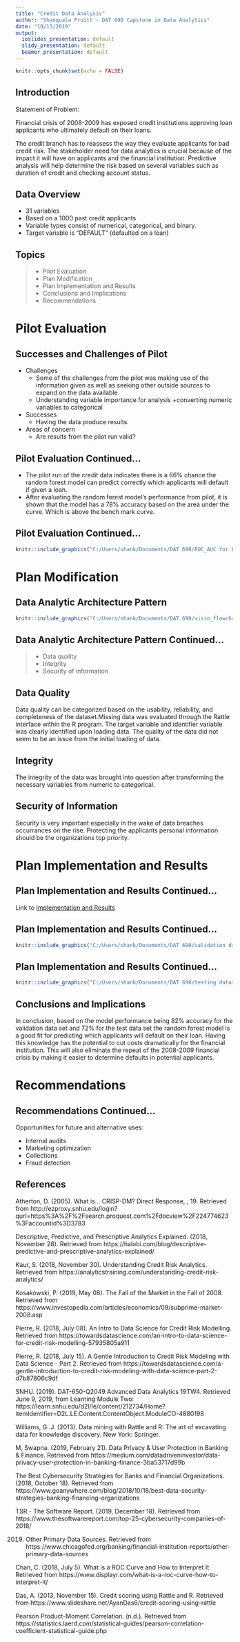 ```yaml
---
title: "Credit Data Analysis"
author: "Shanquala Pruitt - DAT 690 Capstone in Data Analytics"
date: "10/13/2019"
output:
  ioslides_presentation: default
  slidy_presentation: default
  beamer_presentation: default
---
```


```r
knitr::opts_chunk$set(echo = FALSE)
```

## Introduction

Statement of Problem:

Financial crisis of 2008-2009 has exposed credit institutions approving loan applicants who ultimately default on their loans. 

The credit branch has to reassess the way they evaluate applicants for bad credit risk. The stakeholder need for data analytics is crucial because of the impact it will have on applicants and the financial institution. Predictive analysis will help determine the risk based on several variables such as duration of credit and checking account status.

## Data Overview

- 31 variables
- Based on a 1000 past credit applicants
- Variable types consist of numerical, categorical, and binary.
- Target variable is "DEFAULT" (defaulted on a loan)


## Topics

>- Pilot Evaluation
>- Plan Modification
>- Plan Implementation and Results
>- Conclusions and Implications
>- Recommendations

# Pilot Evaluation

## Successes and Challenges of Pilot

* Challenges
  + Some of the challenges from the pilot was making use of the information given as well as seeking other outside sources to expand on the data available. 
  + Understanding variable importance for analysis
  +converting numeric variables to categorical
  
* Successes
  + Having the data produce results
  
* Areas of concern
  + Are results from the pilot run valid?
  
## Pilot Evaluation Continued...

- The pilot run of the credit data indicates there is a 66% chance the random forest model can predict correctly which applicants will default if given a loan.
- After evaluating the random forest model's performance from pilot, it is shown that the model has a 78% accuracy based on the area under the curve. Which is above the bench mark curve.    
  
## Pilot Evaluation Continued...

```r
knitr::include_graphics("C:/Users/shank/Documents/DAT 690/ROC_AUC for Pilot.png")
```

# Plan Modification

## Data Analytic Architecture Pattern

```r
knitr::include_graphics("C:/Users/shank/Documents/DAT 690/visio_flowchart.png")
```

## Data Analytic Architecture Pattern Continued...

>- Data quality
>- Integrity
>- Security of information

## Data Quality

Data quality can be categorized based on the usability, reliability, and completeness of the dataset.Missing data was evaluated through the Rattle interface within the R program. The target variable and identifier variable was clearly identified upon loading data. The quality of the data did not seem to be an issue from the initial loading of data. 

## Integrity

The integrity of the data was brought into question after transforming the necessary variables from numeric to categorical. 

## Security of Information

Security is very important especially in the wake of data breaches occurrances on the rise. Protecting the applicants personal information should be the organizations top priority. 

# Plan Implementation and Results

## Plan Implementation and Results Continued...

Link to [Implementation and Results](https://github.com/michelle0803/myDATrepo.git)

## Plan Implementation and Results Continued...

```r
knitr::include_graphics("C:/Users/shank/Documents/DAT 690/validation dataset ROC.png")
```

## Plan Implementation and Results Continued...

```r
knitr::include_graphics("C:/Users/shank/Documents/DAT 690/testing dataset ROC.png")
```

## Conclusions and Implications

In conclusion, based on the model performance being 82% accuracy for the validation data set and 72% for the test data set the random forest model is a good fit for predicting which applicants will default on their loan. Having this knowledge has the potential to cut costs dramatically for the financial institution. This will also eliminate the repeat of the 2008-2009 financial crisis by making it easier to determine defaults in potential applicants.


# Recommendations

## Recommendations Continued...

Opportunities for future and alternative uses:

- Internal audits
- Marketing optimization
- Collections
- Fraud detection

## References

Atherton, D. (2005). What is... CRISP-DM? Direct Response, , 19. Retrieved from http://ezproxy.snhu.edu/login?qurl=https%3A%2F%2Fsearch.proquest.com%2Fdocview%2F224774623%3Faccountid%3D3783

Descriptive, Predictive, and Prescriptive Analytics Explained. (2018, November 28). Retrieved from https://halobi.com/blog/descriptive-predictive-and-prescriptive-analytics-explained/

Kaur, S. (2018, November 30). Understanding Credit Risk Analytics. Retrieved from https://analyticstraining.com/understanding-credit-risk-analytics/

Kosakowski, P. (2019, May 08). The Fall of the Market in the Fall of 2008. Retrieved from https://www.investopedia.com/articles/economics/09/subprime-market-2008.asp

Pierre, R. (2018, July 08). An Intro to Data Science for Credit Risk Modelling. Retrieved from https://towardsdatascience.com/an-intro-to-data-science-for-credit-risk-modelling-57935805a911

Pierre, R. (2018, July 15). A Gentle Introduction to Credit Risk Modeling with Data Science - Part 2. Retrieved from https://towardsdatascience.com/a-gentle-introduction-to-credit-risk-modeling-with-data-science-part-2-d7b87806c9df

SNHU. (2019). DAT-650-Q2049 Advanced Data Analytics 19TW4. Retrieved June 9, 2019, from Learning Module Two: https://learn.snhu.edu/d2l/le/content/212734/Home?itemIdentifier=D2L.LE.Content.ContentObject.ModuleCO-4880198

Williams, G. J. (2013). Data mining with Rattle and R: The art of excavating data for knowledge discovery. New York: Springer.

M, Swapna. (2019, February 21). Data Privacy & User Protection in Banking & Finance. Retrieved from https://medium.com/datadriveninvestor/data-privacy-user-protection-in-banking-finance-3ba53717d99b

The Best Cybersecurity Strategies for Banks and Financial Organizations. (2018, October 18). Retrieved from https://www.goanywhere.com/blog/2018/10/18/best-data-security-strategies-banking-financing-organizations

TSR - The Software Report. (2019, December 18). Retrieved from https://www.thesoftwarereport.com/top-25-cybersecurity-companies-of-2018/

2019. Other Primary Data Sources. Retrieved from https://www.chicagofed.org/banking/financial-institution-reports/other-primary-data-sources

Chan, C. (2018, July 5). What is a ROC Curve and How to Interpret It. Retrieved from https://www.displayr.com/what-is-a-roc-curve-how-to-interpret-it/

Das, A. (2013, November 15). Credit scoring using Rattle and R. Retrieved from https://www.slideshare.net/AyanDas6/credit-scoring-using-rattle

Pearson Product-Moment Correlation. (n.d.). Retrieved from https://statistics.laerd.com/statistical-guides/pearson-correlation-coefficient-statistical-guide.php




